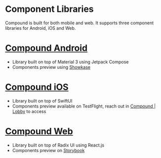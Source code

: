 
<Meta title="Develop/Component Libraries" />

# Component Libraries

Compound is built for both mobile and web. It supports three component libraries
for Android, iOS and Web.

# [Compound Android](https://github.com/vector-im/element-x-android/tree/develop/libraries/designsystem)

- Library built on top of Material 3 using Jetpack Compose
- Components preview using [Showkase](https://github.com/vector-im/element-x-android/blob/develop/docs/screenshot_testing.md)

# [Compound iOS](https://github.com/vector-im/compound-ios)

- Library built on top of SwiftUI
- Components preview available on TestFlight, reach out in [Compound | Lobby](https://matrix.to/#/#compound:matrix.org) to access

# [Compound Web](https://github.com/vector-im/compound-web)

- Library built on top of Radix UI using React.js
- Components preview on [Storybook](https://compound-web.pages.dev/)
